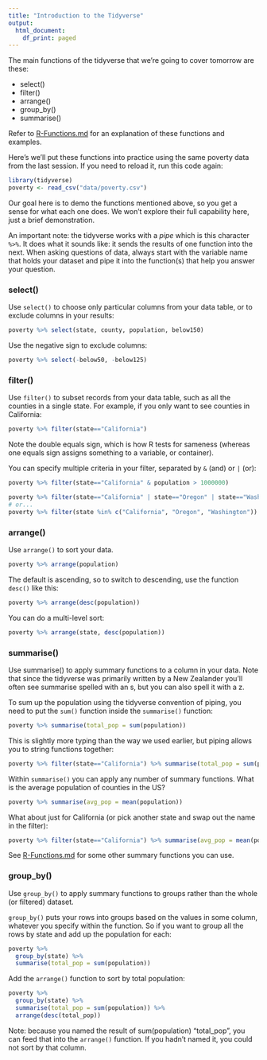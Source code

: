 ```yaml
---
title: "Introduction to the Tidyverse"
output:
  html_document:
    df_print: paged
---
```


The main functions of the tidyverse that we're going to cover tomorrow are these:

-   select()
-   filter()
-   arrange()
-   group_by()
-   summarise()

Refer to [R-Functions.md](docs/R-Functions.md) for an explanation of these functions and examples.

Here's we'll put these functions into practice using the same poverty data from the last session. If you need to reload it, run this code again:

```r
library(tidyverse)
poverty <- read_csv("data/poverty.csv")
```

Our goal here is to demo the functions mentioned above, so you get a sense for what each one does. We won't explore their full capability here, just a brief demonstration.

An important note: the tidyverse works with a *pipe* which is this character `%>%`. It does what it sounds like: it sends the results of one function into the next. When asking questions of data, always start with the variable name that holds your dataset and pipe it into the function(s) that help you answer your question.

### select()

Use `select()` to choose only particular columns from your data table, or to exclude columns in your results:

```r
poverty %>% select(state, county, population, below150)
```

Use the negative sign to exclude columns:

```r
poverty %>% select(-below50, -below125)
```

### filter()

Use `filter()` to subset records from your data table, such as all the counties in a single state. For example, if you only want to see counties in California:

```r
poverty %>% filter(state=="California")
```

Note the double equals sign, which is how R tests for sameness (whereas one equals sign assigns something to a variable, or container).

You can specify multiple criteria in your filter, separated by `&` (and) or `|` (or):

```r
poverty %>% filter(state=="California" & population > 1000000)
```

```r
poverty %>% filter(state=="California" | state=="Oregon" | state=="Washington")
# or...
poverty %>% filter(state %in% c("California", "Oregon", "Washington"))
```

### arrange()
Use `arrange()` to sort your data. 
```r
poverty %>% arrange(population)
```

The default is ascending, so to switch to descending, use the function `desc()` like this:
```r
poverty %>% arrange(desc(population))
```

You can do a multi-level sort:
```r
poverty %>% arrange(state, desc(population))
```

### summarise()
Use summarise() to apply summary functions to a column in your data. Note that since the tidyverse was primarily written by a New Zealander you'll often see summarise spelled with an s, but you can also spell it with a z. 

To sum up the population using the tidyverse convention of piping, you need to put the `sum()` function inside the `summarise()` function:
```r
poverty %>% summarise(total_pop = sum(population))
```

This is slightly more typing than the way we used earlier, but piping allows you to string functions together: 
```r
poverty %>% filter(state=="California") %>% summarise(total_pop = sum(population))
```

Within `summarise()` you can apply any number of summary functions. What is the average population of counties in the US? 
```r
poverty %>% summarise(avg_pop = mean(population))
```

What about just for California (or pick another state and swap out the name in the filter):
```r
poverty %>% filter(state=="California") %>% summarise(avg_pop = mean(population))
```
See [R-Functions.md](docs/R-Functions.md) for some other summary functions you can use. 

### group_by()
Use `group_by()` to apply summary functions to groups rather than the whole (or filtered) dataset. 

`group_by()` puts your rows into groups based on the values in some column, whatever you specify within the function. So if you want to group all the rows by state and add up the population for each: 
```r
poverty %>% 
  group_by(state) %>% 
  summarise(total_pop = sum(population))
```

Add the `arrange()` function to sort by total population:
```r
poverty %>% 
  group_by(state) %>% 
  summarise(total_pop = sum(population)) %>% 
  arrange(desc(total_pop))
```
Note: because you named the result of sum(population) "total_pop", you can feed that into the `arrange()` function. If you hadn't named it, you could not sort by that column. 
